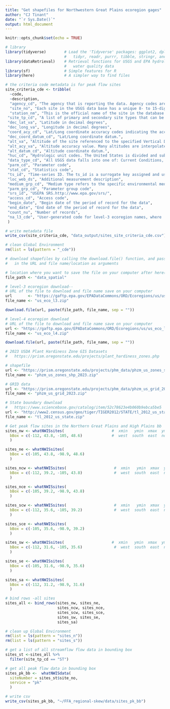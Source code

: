 ```yaml
---
title: "Get shapefiles for Northwestern Great Plains ecoregion gages"
author: "CJ Tinant"
date: "`r Sys.Date()`"
output: html_document
---
```


<!--
Shapefiles were downloaded locally and uploaded to ~/data-store/home/cjtinant/data_spatial
--> 

```r
knitr::opts_chunk$set(echo = TRUE)

# library
library(tidyverse)        # Load the 'Tidyverse' packages: ggplot2, dplyr, 
                          #   tidyr, readr, purrr, tibble, stringr, and forcats
library(dataRetrieval)    # Retrieval functions for USGS and EPA hydrology and
                          #   water quality data
library(sf)               # Simple features for R
library(here)             # A simpler way to find files

```

```r
 
# the criteria code metadata is for peak flow sites
site_criteria_cde <- tribble( 
  ~code,
  ~description,
  "agency_cd", "The agency that is reporting the data. Agency codes are fixed values assigned by the National Water Information System (NWIS).",
  "site_no", "Each site in the USGS data base has a unique 8- to 15-digit identification number.",
  "station_nm", "This is the official name of the site in the database. For well information this can be a district-assigned local number.",
 "site_tp_cd", "A list of primary and secondary site types that can be associated with data collection sites. A site type is a generalized location in the hydrologic cycle, or a man-made feature thought to affect the hydrologic conditions measured at a site. All sites are associated with a primary site type, and may additionally be associated with a secondary site type that further describes the location.",
 "dec_lat_va", "Latitude in decimal degrees",
 "dec_long_va", "Longitude in decimal degrees",
 "coord_acy_cd", "Lat/Long coordinate accuracy codes indicating the accuracy of the latitude longitude values.",
 "dec_coord_datum_cd", "Lat/Long coordinate datum.",
 "alt_va", "Altitude of the site referenced to the specified Vertical Datum",
 "alt_acy_va", "Altitude accuracy value. Many altitudes are interpolated from the contours on topographic maps; accuracies determined in this way are generally entered as one-half of the contour interval.",
 "alt_datum_cd", "Altitude coordinate datum.",
 "huc_cd", "Hydrologic unit codes. The United States is divided and sub-divided into successively smaller hydrologic units which are classified into four levels: regions, sub-regions, accounting units, and cataloging units. The hydrologic units are arranged within each other, from the smallest (cataloging units) to the largest (regions). Each hydrologic unit is identified by a unique hydrologic unit code (HUC) consisting of two to eight digits based on the four levels of classification in the hydrologic unit system.",
 "data_type_cd", "All USGS data falls into one of: Current Conditions, Daily Data, Surface Water, Water Quality, Groundwater. Current condition data is any data down to the 15 minute interval that has been transmitted in the last 120 days. Daily Data is the average daily value for a site. Surface Water is water flow and levels in streams, lakes and springs. Water Quality is chemical and physical data for streams, lakes, springs, and wells. Groundwater is water levels in wells.",
 "parm_cd", "Parameter code",
 "stat_cd", "Statistics code",
 "ts_id", "Time-series ID. The ts_id is a surrogate key assigned and used by the database for efficient queries of data and for download or display as a list, table, or graph.",
 "loc_web_ds", "Additional measurement description",
 "medium_grp_cd", "Medium type refers to the specific environmental medium that was sampled and analyzed. Medium type differs from site type because one site type, such as surface water, could have data for several media, such as water, bottom sediment, fish tissue, and others.",
 "parm_grp_cd", "Parameter group code",
 "srs_id", "USEPA SRS.http://www.epa.gov/srs/",
 "access_cd", "Access code",
 "begin_date", "Begin date of the period of record for the data",
 "end_date", "End date of the period of record for the data",
 "count_nu", "Number of records",
 "na_l3_cde", "User-generated code for level-3 ecoregion names, where 'ngp' = 'Northern Great Plains' and 'hp' = High Plains"
 )

# write metadata file
write_csv(site_criteria_cde, "data_output/sites_site_criteria_cde.csv")

# clean Global Environment
rm(list = ls(pattern = "_cde"))

```

```r


# download shapefiles by calling the download.file() function, and passing 
#   in the URL and file name/location as arguments

# location where you want to save the file on your computer after here()
file_path <- "data_spatial"

# level-3 ecoregion download--
# URL of the file to download and file name save on your computer
url       <- "https://gaftp.epa.gov/EPADataCommons/ORD/Ecoregions/us/us_eco_l3.zip"
file_name <- "us_eco_l3.zip"

download.file(url, paste(file_path, file_name, sep = ""))

# level-4 ecoregion download
# URL of the file to download and file name save on your computer
url <- "https://gaftp.epa.gov/EPADataCommons/ORD/Ecoregions/us/us_eco_l4.zip"
file_name <- "us_eco_l4.zip"

download.file(url, paste(file_path, file_name, sep = ""))

# 2023 USDA Plant Hardiness Zone GIS Datasets
#   https://prism.oregonstate.edu/projects/plant_hardiness_zones.php

# shapefile
url <- "https://prism.oregonstate.edu/projects/phm_data/phzm_us_zones_shp_2023.zip"
file_name <- "phzm_us_zones_shp_2023.zip"

# GRID data
url <- "https://prism.oregonstate.edu/projects/phm_data/phzm_us_grid_2023.zip"
file_name <- "phzm_us_grid_2023.zip"

# State boundary download
#   https://www.sciencebase.gov/catalog/item/52c78623e4b060b9ebca5be5
url <- "http://www2.census.gov/geo/tiger/TIGER2012/STATE/tl_2012_us_state.zip"
file_name <- "tl_2012_us_state.zip"

```

```r

# Get peak flow sites in the Northern Great Plains and High Plains bb
sites_nw <- whatNWISsites(                     #  xmin   ymin  xmax  ymax
  bBox = c(-112, 43.8, -105, 48.6)             #  west  south  east  north
  )

sites_ne <- whatNWISsites(
  bBox = c(-105, 43.8, -98.9, 48.6)
  )

sites_ncw <- whatNWISsites(                     #  xmin   ymin  xmax  ymax
  bBox = c(-112, 39.2, -105, 43.8)              #  west  south  east  north
  )

sites_nce <- whatNWISsites(
  bBox = c(-105, 39.2, -98.9, 43.8)
  )

sites_scw <- whatNWISsites(                     #  xmin   ymin  xmax  ymax
  bBox = c(-112, 35.6, -105, 39.2)              #  west  south  east  north
  )

sites_sce <- whatNWISsites(
  bBox = c(-105, 35.6, -98.9, 39.2)
  )

sites_sw <- whatNWISsites(                     #  xmin   ymin  xmax  ymax
  bBox = c(-112, 31.6, -105, 35.6)              #  west  south  east  north
  )

sites_se <- whatNWISsites(
  bBox = c(-105, 31.6, -98.9, 35.6)
  )

sites_sa <- whatNWISsites(
  bBox = c(-112, 31.2, -98.9, 31.6)
  )

# bind rows -all sites
sites_all <- bind_rows(sites_nw, sites_ne,
                       sites_ncw, sites_nce,
                       sites_scw, sites_sce,
                       sites_sw, sites_se,
                       sites_sa)

# clean up Global Environment
rm(list = ls(pattern = "sites_n"))
rm(list = ls(pattern = "sites_s"))

```








```r

# get a list of all streamflow flow data in bounding box
sites_st <-sites_all %>%
  filter(site_tp_cd == "ST")

# get all peak flow data in bounding box
sites_pk_bb <-  whatNWISdata(
  siteNumber = sites_st$site_no,
  service = "pk"
  )

# write csv
write_csv(sites_pk_bb, "~/FFA_regional-skew/data/sites_pk_bb")

```








